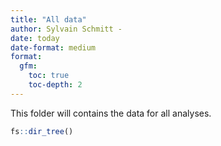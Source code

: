 ```yaml
---
title: "All data"
author: Sylvain Schmitt -
date: today
date-format: medium
format: 
  gfm:
    toc: true
    toc-depth: 2
---
```


This folder will contains the data for all analyses.

```r
fs::dir_tree()
```
